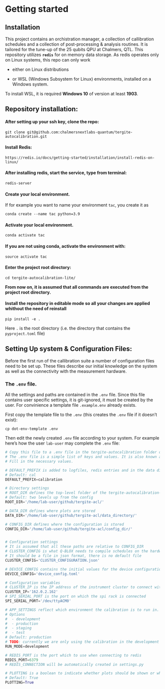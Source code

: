 # Getting started

## Installation
This project contains an orchistration manager, a collection of callibration schedules and a collection of post-processing & analysis routines.
It is tailored for the tune-up of the 25 qubits QPU at Chalmers, QTL.
This repository utilizes **`redis`** for on memory data storage.
As redis operates only on Linux systems, this repo can only work

* either on Linux distributions

* or WSL (Windows Subsystem for Linux) environments, installed on a Windows system.

To install WSL, it is required **Windows 10** of version at least **1903**.

## Repository installation: ##
#### After setting up your ssh key, clone the repo:  ####
```git clone git@github.com:chalmersnextlabs-quantum/tergite-autocalibration.git```

#### Install Redis: ####
```https://redis.io/docs/getting-started/installation/install-redis-on-linux/```

#### After installing redis, start the service, type from terminal: ####
```redis-server```

#### Create your local environment.   ####
If for example you want to name your environment `tac`, you create it as

```conda create --name tac python=3.9```

#### Activate your local environment.   ####
```conda activate tac```

#### If you are not using conda, activate the environment with:   ####
```source activate tac```

#### Enter the project root directory:  ####
```cd tergite-autocalibration-lite/```

**From now on, it is assumed that all commands are executed from the project root directory.**

#### Install the repository in editable mode so all your changes are applied whithout the need of reinstall ####

```pip install -e .```

Here `.` is the root directory (i.e. the directory that contains the `pyproject.toml` file)

## Setting Up system & Configuration Files:
Before the first run of the callibration suite a number of configuration files need to be set up.
These files describe our initial knowledge on the system as well as the connectivity with the measurement hardware.

### The `.env` file.

All the settings and paths are contained in the `.env` file. Since this file contains user specific settings, it is git-ignored, it must be created by the user. For convinience a template file `.example.env` already exists.

First copy the template file to the `.env` (this creates the `.env` file if it doesn't exist):

```cp dot-env-template .env```

Then edit the newly created `.env` file according to your system. For example here's how the user
`lab-user` may complete the `.env` file:


```python
# Copy this file to a .env file in the tergite-autocalibration folder on the root level.
# The .env file is a simple list of keys and values. It is also known as the INI file on MS Windows.
# Fill in the necessary values.

# DEFAULT_PREFIX is added to logfiles, redis entries and in the data directory
# Default: cal
DEFAULT_PREFIX=calibration

# Directory settings
# ROOT_DIR defines the top-level folder of the tergite-autocalibration-lite folder
# Default: two levels up from the config
ROOT_DIR='/home/lab-user/github/tergite-acl/'

# DATA_DIR defines where plots are stored
DATA_DIR='/home/lab-user/github/tergite-acl/data_directory/'

# CONFIG_DIR defines where the configuration is stored
CONFIG_DIR='/home/lab-user/github/tergite-acl/config_dir/'


# Configuration settings
# It is assumed that all these paths are relative to CONFIG_DIR
# CLUSTER_CONFIG is what Q-BLOX needs to compile schedules on the hardware
# It should be a file in json format, there is no default file
CLUSTER_CONFIG='CLUSTER_CONFIGURATION.json'

# DEVICE_CONFIG contains the initial values for the device configuration
DEVICE_CONFIG='device_config.toml'

# Configuration variables
# CLUSTER_IP is the IP address of the instrument cluster to connect with
CLUSTER_IP='162.0.2.162'
# SPI_SERIAL_PORT is the port on which the spi rack is connected
SPI_SERIAL_PORT='/dev/ttyACM0'

# APP_SETTINGS reflect which environment the calibration is to run in.
# Options
#  - development
#  - production
#  - staging
#  - test
# Default: production
# TODO: currently we are only using the calibration in the development mode
RUN_MODE=development

# REDIS_PORT is the port which to use when connecting to redis
REDIS_PORT=6379
# REDIS_CONNECTION will be automatically created in settings.py

# PLOTTING is a boolean to indicate whether plots should be shown or whether plots should be silent in the background
# Default: True
PLOTTING=True
```
